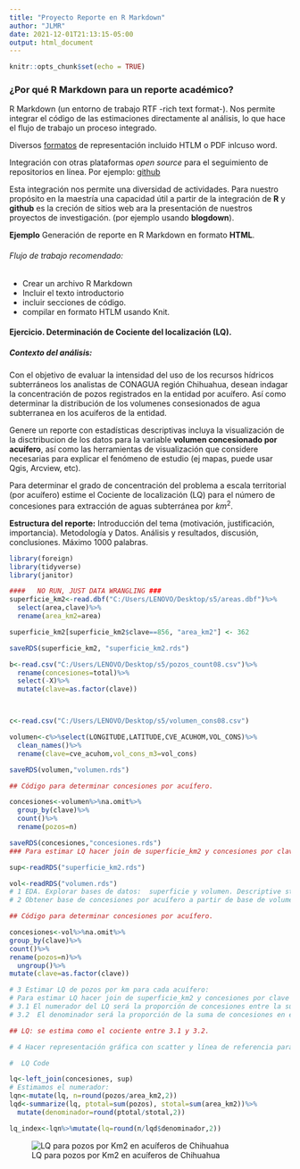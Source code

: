 ```yaml
---
title: "Proyecto Reporte en R Markdown"
author: "JLMR"
date: 2021-12-01T21:13:15-05:00
output: html_document
---
```


```r
knitr::opts_chunk$set(echo = TRUE)
```

### ¿Por qué R Markdown para un reporte académico?

R Markdown (un entorno de trabajo  RTF -rich text format-).
Nos permite integrar el código de las estimaciones directamente al  análisis, lo que hace el flujo de trabajo un proceso integrado.

Diversos [formatos](https://rmarkdown.rstudio.com/gallery.html) de representación incluido HTLM  o PDF inlcuso word. 

Integración con otras plataformas *open source* para el seguimiento de repositorios en línea. Por ejemplo: [github](https://guides.github.com/activities/hello-world/) 

Esta integración nos permite una diversidad de actividades. Para nuestro propósito en la maestría una capacidad útil a partir de la integración de **R** y **github** es la creción de sitios web ara la presentación de nuestros proyectos de investigación. (por ejemplo usando **blogdown**).

**Ejemplo**  Generación de reporte en R Markdown en formato **HTML**. 



###### Flujo de trabajo recomendado: 

- Crear un archivo R Markdown
- Incluir el texto introductorio
- incluir secciones de código. 
- compilar en formato HTLM usando Knit. 

#### Ejercicio. Determinación de Cociente del localización (LQ).

##### Contexto del análisis: 

Con el objetivo de evaluar la intensidad del uso de los recursos hídricos subterráneos los analistas de CONAGUA región Chihuahua, desean indagar la concentración de pozos registrados en la entidad por acuífero. Así como determinar la distribución de los volumenes  consesionados de agua subterranea en los acuiferos de la entidad.

Genere un reporte con estadísticas descriptivas incluya la visualización de la disctribucion de los datos para la variable **volumen concesionado por acuífero**, así como las herramientas de visualización que considere necesarias para explicar el fenómeno de estudio  (ej mapas, puede usar Qgis, Arcview, etc).  

Para determinar el grado de concentración del problema  a escala territorial (por acuífero) estime el Cociente de localización (LQ) para el número de concesiones para extracción de aguas subterránea  por $km^2$.

**Estructura del reporte:** Introducción del tema (motivación, justificación, importancia). Metodología y Datos. Análisis y resultados, discusión, conclusiones.
Máximo 1000 palabras. 

```r
library(foreign)
library(tidyverse)
library(janitor)
```

```r

####   NO RUN, JUST DATA WRANGLING ### 
superficie_km2<-read.dbf("C:/Users/LENOVO/Desktop/s5/areas.dbf")%>%
  select(area,clave)%>%
  rename(area_km2=area)

superficie_km2[superficie_km2$clave==856, "area_km2"] <- 362

saveRDS(superficie_km2, "superficie_km2.rds")

b<-read.csv("C:/Users/LENOVO/Desktop/s5/pozos_count08.csv")%>%
  rename(concesiones=total)%>%
  select(-X)%>%
  mutate(clave=as.factor(clave))



c<-read.csv("C:/Users/LENOVO/Desktop/s5/volumen_cons08.csv")

volumen<-c%>%select(LONGITUDE,LATITUDE,CVE_ACUHOM,VOL_CONS)%>%
  clean_names()%>%
  rename(clave=cve_acuhom,vol_cons_m3=vol_cons)

saveRDS(volumen,"volumen.rds")

## Código para determinar concesiones por acuífero. 

concesiones<-volumen%>%na.omit%>%
  group_by(clave)%>%
  count()%>%
  rename(pozos=n)

saveRDS(concesiones,"concesiones.rds")
### Para estimar LQ hacer join de superficie_km2 y concesiones por clave. 


```

```r

sup<-readRDS("superficie_km2.rds")

vol<-readRDS("volumen.rds")
# 1 EDA. Explorar bases de datos:  superficie y volumen. Descriptive stats. 
# 2 Obtener base de concesiones por acuífero a partir de base de volumen. 

## Código para determinar concesiones por acuífero. 

concesiones<-vol%>%na.omit%>%
group_by(clave)%>%
count()%>%
rename(pozos=n)%>%
  ungroup()%>%
mutate(clave=as.factor(clave))

# 3 Estimar LQ de pozos por km para cada acuífero: 
# Para estimar LQ hacer join de superficie_km2 y concesiones por clave
# 3.1 El numerador del LQ será la proporción de concesiones entre la superficie del acuifero.
# 3.2  El denominador será la proporción de la suma de concesiones en el estado respecto a la suma de la superficie de todos los acuiferos del estado. 

## LQ: se estima como el cociente entre 3.1 y 3.2. 

# 4 Hacer representación gráfica con scatter y línea de referencia para nievel de concentración  estatal (ej LQ =1). 

#  LQ Code

lq<-left_join(concesiones, sup)
# Estimamos el numerador:
lqn<-mutate(lq, n=round(pozos/area_km2,2))
lqd<-summarize(lq, ptotal=sum(pozos), stotal=sum(area_km2))%>%
  mutate(denominador=round(ptotal/stotal,2))

lq_index<-lqn%>%mutate(lq=round(n/lqd$denominador,2))

```

![LQ para pozos por Km2  en acuíferos de Chihuahua](/img/Mapa_3.jpg)





